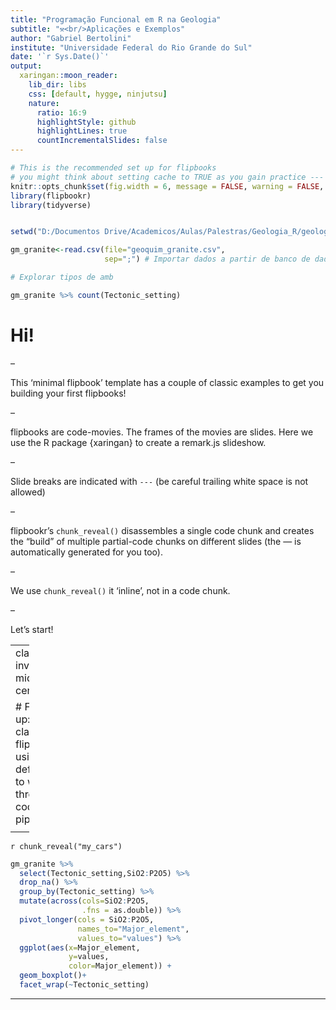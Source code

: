 ```yaml
---
title: "Programação Funcional em R na Geologia"
subtitle: "⚒<br/>Aplicações e Exemplos"
author: "Gabriel Bertolini"
institute: "Universidade Federal do Rio Grande do Sul"
date: '`r Sys.Date()`'
output:
  xaringan::moon_reader:
    lib_dir: libs
    css: [default, hygge, ninjutsu]
    nature:
      ratio: 16:9
      highlightStyle: github
      highlightLines: true
      countIncrementalSlides: false
---
```



```r
# This is the recommended set up for flipbooks
# you might think about setting cache to TRUE as you gain practice --- building flipbooks from scratch can be time consuming
knitr::opts_chunk$set(fig.width = 6, message = FALSE, warning = FALSE, comment = "", cache = F)
library(flipbookr)
library(tidyverse)


setwd("D:/Documentos Drive/Academicos/Aulas/Palestras/Geologia_R/geology_r") # definir diretorio de trabalho - local onde esta salvo os dados da sessão e bancos de dado

gm_granite<-read.csv(file="geoquim_granite.csv",
                     sep=";") # Importar dados a partir de banco de dados, notar uso do atributo sep que indica qual o tipo de caractere que separa cada célula 

# Explorar tipos de amb

gm_granite %>% count(Tectonic_setting)

```



# Hi!

--

This 'minimal flipbook' template has a couple of classic examples to get you building your first flipbooks!

--

flipbooks are code-movies.  The frames of the movies are slides. Here we use the R package {xaringan} to create a remark.js slideshow. 

--

Slide breaks are indicated with `---` (be careful trailing white space is not allowed)

--

flipbookr's `chunk_reveal()` disassembles a single code chunk and creates the "build" of multiple partial-code chunks on different slides (the --- is automatically generated for you too).  

--

We use `chunk_reveal()` it 'inline', not in a code chunk. 

--

Let's start!



---
class: inverse, middle, center


# First up: classic flipbook, using defaults to walk through code pipeline





<!-- get a flipbook version of the my_cars code chunk - pauses are where parentheses are balanced -->
---

`r chunk_reveal("my_cars")`

```r
gm_granite %>% 
  select(Tectonic_setting,SiO2:P2O5) %>%
  drop_na() %>% 
  group_by(Tectonic_setting) %>% 
  mutate(across(cols=SiO2:P2O5,
                .fns = as.double)) %>% 
  pivot_longer(cols = SiO2:P2O5,
               names_to="Major_element",
               values_to="values") %>% 
  ggplot(aes(x=Major_element,
             y=values,
             color=Major_element)) + 
  geom_boxplot()+
  facet_wrap(~Tectonic_setting)
```
---